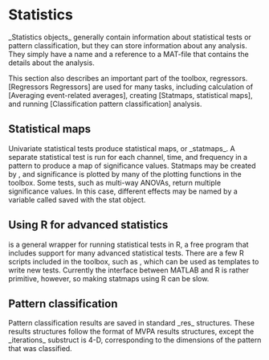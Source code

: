 = Statistics =

_Statistics objects_ generally contain information about statistical tests or pattern classification, but they can store information about any analysis.  They simply have a name and a reference to a MAT-file that contains the details about the analysis.

This section also describes an important part of the toolbox, regressors.  [Regressors Regressors] are used for many tasks, including calculation of [Averaging event-related averages], creating [Statmaps, statistical maps], and running [Classification pattern classification] analysis.

== Statistical maps ==

Univariate statistical tests produce statistical maps, or _statmaps_.  A separate statistical test is run for each channel, time, and frequency in a pattern to produce a map of significance values.  Statmaps may be created by {{{pattern_statmap}}}, and significance is plotted by many of the plotting functions in the toolbox.  Some tests, such as multi-way ANOVAs, return multiple significance values.  In this case, different effects may be named by a variable called {{{names}}} saved with the stat object.

== Using R for advanced statistics ==

{{{stat_R}}} is a general wrapper for running statistical tests in R, a free program that includes support for many advanced statistical tests.  There are a few R scripts included in the toolbox, such as {{{rmaov1.R}}}, which can be used as templates to write new tests. Currently the interface between MATLAB and R is rather primitive, however, so making statmaps using R can be slow.

== Pattern classification ==

Pattern classification results are saved in standard _res_ structures.  These results structures follow the format of MVPA results structures, except the _iterations_ substruct is 4-D, corresponding to the dimensions of the pattern that was classified.